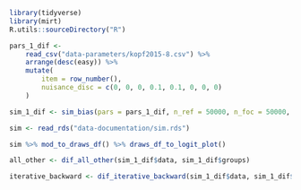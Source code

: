 
```r
library(tidyverse)
library(mirt)
R.utils::sourceDirectory("R")
```

```r
pars_1_dif <-
    read_csv("data-parameters/kopf2015-8.csv") %>%
    arrange(desc(easy)) %>%
    mutate(
        item = row_number(),
        nuisance_disc = c(0, 0, 0, 0.1, 0.1, 0, 0, 0)
    )

sim_1_dif <- sim_bias(pars = pars_1_dif, n_ref = 50000, n_foc = 50000, mean_foc = -1)

sim <- read_rds("data-documentation/sim.rds")

sim %>% mod_to_draws_df() %>% draws_df_to_logit_plot()
```

```r
all_other <- dif_all_other(sim_1_dif$data, sim_1_dif$groups)

iterative_backward <- dif_iterative_backward(sim_1_dif$data, sim_1_dif$groups, all_other)
```
